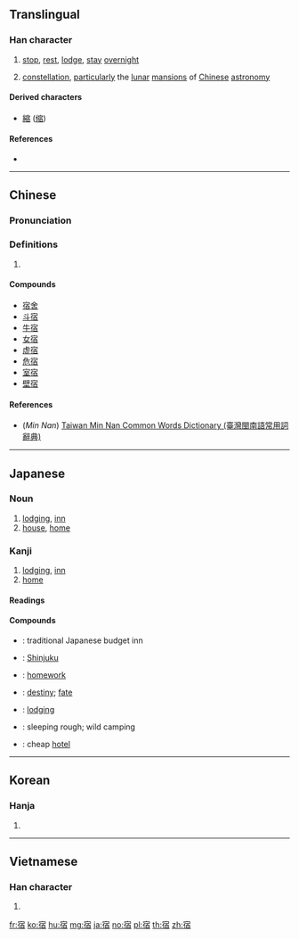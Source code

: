 ==Translingual==
{{wikipedia|Twenty-eight mansions}}

===Han character===
{{Han char|rn=40|rad=宀|as=08|sn=11|four=30261|canj=JOMA|ids=⿱宀佰}}

# [[stop]], [[rest]], [[lodge]], [[stay]] [[overnight]]
# {{lb|zh|astronomy}} [[constellation]], [[particularly]] the [[lunar]] [[mansion]]s of [[Chinese]] [[astronomy]]

====Derived characters====
* [[縮]] ([[缩]])

====References====
* {{Han ref|kx=0287.130|dkj=07195|dj=0568.210|hdz=20938.100|uh=5BBF|ud=23487|bh=B14A|bd=45386}}

----

==Chinese==
{{zh-forms}}

===Pronunciation===
{{zh-pron
|m=sù,xiǔ,xiù
|c=sau3,suk1
|h=
|mn=sok/siù/siok
|mn_note=sok, siù - vernacular, siok - literary
|w=
|mc=y
|oc=y
|ma=|ma2=
|cat=v,n
}}

===Definitions===
{{zh-hanzi}}

# {{rfdef|zh}}

====Compounds====
* [[宿舍]]
* [[斗宿]]
* [[牛宿]]
* [[女宿]]
* [[虚宿]]
* [[危宿]]
* [[室宿]]
* [[壁宿]]

====References====
* (''Min Nan'') [http://twblg.dict.edu.tw/holodict_new/index.html Taiwan Min Nan Common Words Dictionary (臺灣閩南語常用詞辭典)]

----

==Japanese==

===Noun===
{{ja-noun|やど}}

# [[lodging]], [[inn]]
# [[house]], [[home]]

===Kanji===
{{ja-kanji|grade=3|rs=宀08}}

# [[lodging]], [[inn]]
# [[home]]

====Readings====
{{ja-readings|goon=[[しゅ]] (shu), [[すく]] (suku)|kanon=[[しゅう]] (shū), [[しゅく]] (shuku)|kanyoon=[[しゅく]] (shuku)|kun=[[やどる]] (yadoru), [[やど]] (yado)}}

====Compounds====
* {{ja-r|民宿|みんしゅく}}: traditional Japanese budget inn
* {{ja-r|新宿|^しんじゅく}}: [[Shinjuku]]
* {{ja-r|宿題|しゅくだい}}: [[homework]]
* {{ja-r|宿命|しゅくめい}}: [[destiny]]; [[fate]]
* {{ja-r|宿泊|しゅくはく}}: [[lodging]]
* {{ja-r|野宿|のじゅく}}: sleeping rough; wild camping
* {{ja-r|安宿|やすやど}}: cheap [[hotel]]

----

==Korean==

===Hanja===
{{ko-hanja|hangeul=[[숙]], [[수]]|rv=suk, su|mr=suk, su}}

# {{defn|lang=ko|sort=宀08}}

----

==Vietnamese==

===Han character===
{{vi-hantu|[[túc]], [[tú]]|rs=宀08}}

# {{defn|lang=vi|sort=宀08}}

[[fr:宿]]
[[ko:宿]]
[[hu:宿]]
[[mg:宿]]
[[ja:宿]]
[[no:宿]]
[[pl:宿]]
[[th:宿]]
[[zh:宿]]